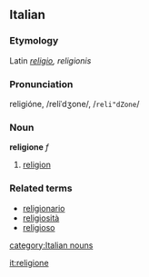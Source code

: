 ==Italian==
===Etymology===
Latin ''[[religio]], religionis''
===Pronunciation===
religióne, /reliˈdʒone/, /<tt>reli"dZone</tt>/
===Noun===
'''religione''' ''f''

# [[religion]]

===Related terms===
*[[religionario]]
*[[religiosità]]
*[[religioso]]
[[category:Italian nouns]]

[[it:religione]]